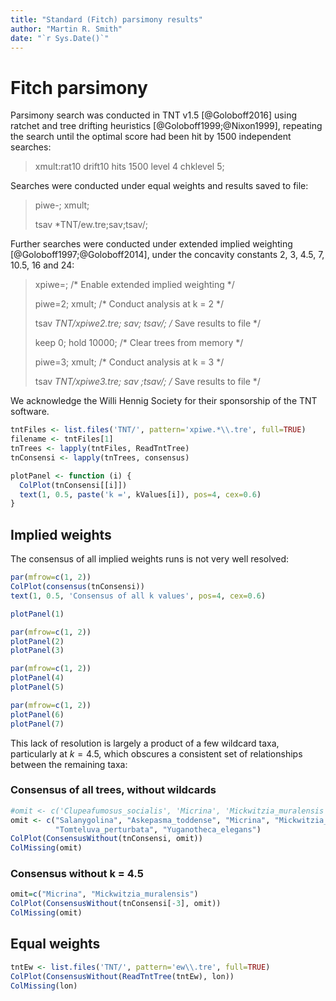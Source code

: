 ```yaml
---
title: "Standard (Fitch) parsimony results"
author: "Martin R. Smith"
date: "`r Sys.Date()`"
---
```


# Fitch parsimony {#tnt}

Parsimony search was conducted in TNT v1.5 [@Goloboff2016] using ratchet and tree drifting heuristics [@Goloboff1999;@Nixon1999], repeating the search until the optimal score had been hit by 1500 independent searches:

> xmult:rat10 drift10 hits 1500 level 4 chklevel 5;

Searches were conducted under equal weights and results saved to file:

> piwe-; xmult; 
>
> tsav *TNT/ew.tre;sav;tsav/;

Further searches were conducted under extended implied weighting [@Goloboff1997;@Goloboff2014], under the concavity constants 2, 3, 4.5, 7, 10.5, 16 and 24:

> xpiwe=; /* Enable extended implied weighting */
>
> piwe=2; xmult; /* Conduct analysis at k = 2 */
>
> tsav *TNT/xpiwe2.tre; sav; tsav/; /* Save results to file */
> 
> keep 0; hold 10000; /* Clear trees from memory */
>
> piwe=3; xmult; /* Conduct analysis at k = 3 */
>
> tsav *TNT/xpiwe3.tre; sav ;tsav/; /* Save results to file */

We acknowledge the Willi Hennig Society for their sponsorship of the TNT software.

```R
tntFiles <- list.files('TNT/', pattern='xpiwe.*\\.tre', full=TRUE)
filename <- tntFiles[1]
tnTrees <- lapply(tntFiles, ReadTntTree)
tnConsensi <- lapply(tnTrees, consensus)

plotPanel <- function (i) {
  ColPlot(tnConsensi[[i]])
  text(1, 0.5, paste('k =', kValues[i]), pos=4, cex=0.6)
}
```

## Implied weights

The consensus of all implied weights runs is not very well resolved:

```R
par(mfrow=c(1, 2))
ColPlot(consensus(tnConsensi)) 
text(1, 0.5, 'Consensus of all k values', pos=4, cex=0.6)

plotPanel(1)
```
```R
par(mfrow=c(1, 2))
plotPanel(2)
plotPanel(3)
```

```R
par(mfrow=c(1, 2))
plotPanel(4)
plotPanel(5)
```

```R
par(mfrow=c(1, 2))
plotPanel(6)
plotPanel(7)
```

This lack of resolution is largely a product of a few wildcard taxa, particularly at $k = 4.5$, which obscures a consistent set of relationships between the remaining taxa:

### Consensus of all trees, without wildcards 

```R
#omit <- c('Clupeafumosus_socialis', 'Micrina', 'Mickwitzia_muralensis', 'Paterimitra', 'Heliomedusa_orienta', 'Tomteluva_perturbata', 'Yuganotheca_elegans', 'Salanygolina', 'Gasconsia', 'Mummpikia_nuda')
omit <- c("Salanygolina", "Askepasma_toddense", "Micrina", "Mickwitzia_muralensis",
          "Tomteluva_perturbata", "Yuganotheca_elegans")
ColPlot(ConsensusWithout(tnConsensi, omit))
ColMissing(omit)
```

### Consensus without k = 4.5

```R
omit=c("Micrina", "Mickwitzia_muralensis")
ColPlot(ConsensusWithout(tnConsensi[-3], omit))
ColMissing(omit)
```


## Equal weights

```R
tntEw <- list.files('TNT/', pattern='ew\\.tre', full=TRUE)
ColPlot(ConsensusWithout(ReadTntTree(tntEw), lon))
ColMissing(lon)
```
